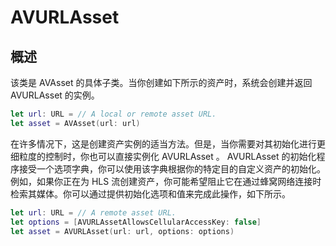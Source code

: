 # AVURLAsset

<ToBePolishedAfterTranslation />

<OriginalSource
  title="AVURLAsset"
  url="https://developer.apple.com/documentation/avfoundation/avurlasset"
  summary="表示本地或远程 URL 处的媒体的资产"
/>

## 概述

该类是 AVAsset 的具体子类。当你创建如下所示的资产时，系统会创建并返回 AVURLAsset 的实例。

```swift
let url: URL = // A local or remote asset URL.
let asset = AVAsset(url: url)
```

在许多情况下，这是创建资产实例的适当方法。但是，当你需要对其初始化进行更细粒度的控制时，你也可以直接实例化 AVURLAsset 。 AVURLAsset 的初始化程序接受一个选项字典，你可以使用该字典根据你的特定目的自定义资产的初始化。例如，如果你正在为 HLS 流创建资产，你可能希望阻止它在通过蜂窝网络连接时检索其媒体。你可以通过提供初始化选项和值来完成此操作，如下所示。

```swift
let url: URL = // A remote asset URL.
let options = [AVURLAssetAllowsCellularAccessKey: false]
let asset = AVURLAsset(url: url, options: options)
```
